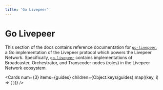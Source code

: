 ```yaml
---
title: 'Go Livepeer'
---
```


# Go Livepeer


This section of the docs contains reference documentation for [`go-livepeer`](https://github.com/livepeer/go-livepeer), a Go implementation of the Livepeer protocol which powers the Livepeer Network. Specifically, [`go-livepeer`](https://github.com/livepeer/go-livepeer) contains implementations of Broadcaster, Orchestrator, and Transcoder nodes (roles) in the Livepeer Network ecosystem.

<Cards
  num={3}
  items={guides}
  children={Object.keys(guides).map((key, i) => (
    <Card
      key={i}
      title={guides[key].title}
      description={guides[key]?.description}
      icon={guides[key].icon}
      href={guides[key].href}
    />
  ))}
/>
